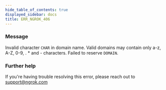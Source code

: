 ```yaml
---
hide_table_of_contents: true
displayed_sidebar: docs
title: ERR_NGROK_406
---
```


### Message

Invalid character `CHAR` in domain name. Valid domains may contain only a-z, A-Z, 0-9, . \* and - characters. Failed to reserve `DOMAIN`.

<ErrorDetails />

### Further help

If you're having trouble resolving this error, please reach out to [support@ngrok.com](mailto:support@ngrok.com?subject=Help%20with%20ERR_NGROK_406)

